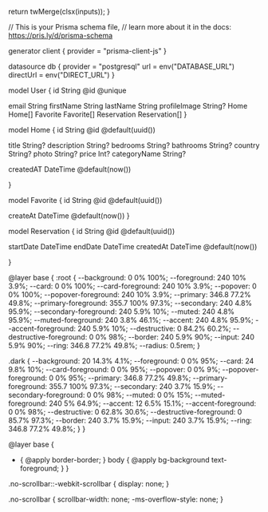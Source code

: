
  return twMerge(clsx(inputs));
}

// This is your Prisma schema file,
// learn more about it in the docs: https://pris.ly/d/prisma-schema

generator client {
provider = "prisma-client-js"
}

datasource db {
provider = "postgresql"
url = env("DATABASE_URL")
directUrl = env("DIRECT_URL")
}

model User {
id String @id @unique

email String
firstName String
lastName String
profileImage String?
Home Home[]
Favorite Favorite[]
Reservation Reservation[]
}

model Home {
id String @id @default(uuid())

title String?
description String?
bedrooms String?
bathrooms String?
country String?
photo String?
price Int?
categoryName String?

createdAT DateTime @default(now())

}

model Favorite {
id String @id @default(uuid())

createAt DateTime @default(now())
}

model Reservation {
id String @id @default(uuid())

startDate DateTime
endDate DateTime
createdAt DateTime @default(now())

}



@layer base {
  :root {
    --background: 0 0% 100%;
    --foreground: 240 10% 3.9%;
    --card: 0 0% 100%;
    --card-foreground: 240 10% 3.9%;
    --popover: 0 0% 100%;
    --popover-foreground: 240 10% 3.9%;
    --primary: 346.8 77.2% 49.8%;
    --primary-foreground: 355.7 100% 97.3%;
    --secondary: 240 4.8% 95.9%;
    --secondary-foreground: 240 5.9% 10%;
    --muted: 240 4.8% 95.9%;
    --muted-foreground: 240 3.8% 46.1%;
    --accent: 240 4.8% 95.9%;
    --accent-foreground: 240 5.9% 10%;
    --destructive: 0 84.2% 60.2%;
    --destructive-foreground: 0 0% 98%;
    --border: 240 5.9% 90%;
    --input: 240 5.9% 90%;
    --ring: 346.8 77.2% 49.8%;
    --radius: 0.5rem;
  }

  .dark {
    --background: 20 14.3% 4.1%;
    --foreground: 0 0% 95%;
    --card: 24 9.8% 10%;
    --card-foreground: 0 0% 95%;
    --popover: 0 0% 9%;
    --popover-foreground: 0 0% 95%;
    --primary: 346.8 77.2% 49.8%;
    --primary-foreground: 355.7 100% 97.3%;
    --secondary: 240 3.7% 15.9%;
    --secondary-foreground: 0 0% 98%;
    --muted: 0 0% 15%;
    --muted-foreground: 240 5% 64.9%;
    --accent: 12 6.5% 15.1%;
    --accent-foreground: 0 0% 98%;
    --destructive: 0 62.8% 30.6%;
    --destructive-foreground: 0 85.7% 97.3%;
    --border: 240 3.7% 15.9%;
    --input: 240 3.7% 15.9%;
    --ring: 346.8 77.2% 49.8%;
  }
}

@layer base {
  * {
    @apply border-border;
  }
  body {
    @apply bg-background text-foreground;
  }
}

.no-scrollbar::-webkit-scrollbar {
  display: none;
}

.no-scrollbar {
  scrollbar-width: none;
  -ms-overflow-style: none;
}